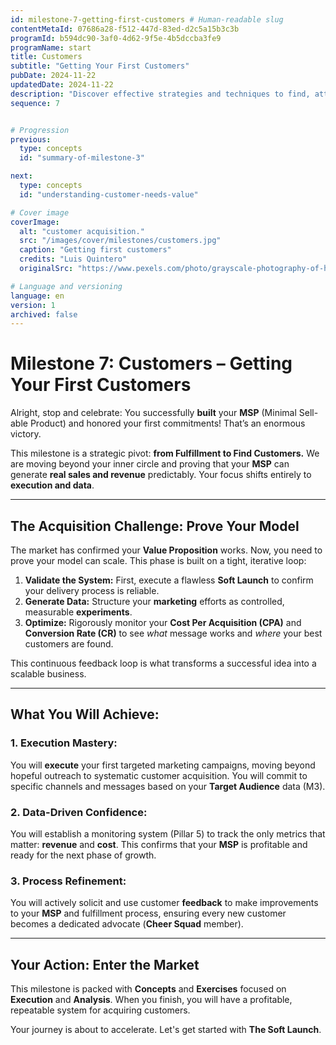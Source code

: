 ```yaml
---
id: milestone-7-getting-first-customers # Human-readable slug
contentMetaId: 07686a28-f512-447d-83ed-d2c5a15b3c3b
programId: b594dc90-3af0-4d62-9f5e-4b5dccba3fe9
programName: start
title: Customers
subtitle: "Getting Your First Customers"
pubDate: 2024-11-22
updatedDate: 2024-11-22
description: "Discover effective strategies and techniques to find, attract, and successfully convert your initial paying customers, building a solid foundation for future growth and expansion."
sequence: 7


# Progression
previous:
  type: concepts
  id: "summary-of-milestone-3" 

next:
  type: concepts
  id: "understanding-customer-needs-value"

# Cover image
coverImage:
  alt: "customer acquisition."
  src: "/images/cover/milestones/customers.jpg"
  caption: "Getting first customers" 
  credits: "Luis Quintero" 
  originalSrc: "https://www.pexels.com/photo/grayscale-photography-of-hands-waving-2014773/" # Add original source if applicable

# Language and versioning
language: en
version: 1
archived: false
---
```


# Milestone 7: Customers – Getting Your First Customers

Alright, stop and celebrate: You successfully **built** your **MSP** (Minimal Sell-able Product) and honored your first commitments! That’s an enormous victory.

This milestone is a strategic pivot: **from Fulfillment to Find Customers.** We are moving beyond your inner circle and proving that your **MSP** can generate **real sales and revenue** predictably. Your focus shifts entirely to **execution and data**.

---

## The Acquisition Challenge: Prove Your Model

The market has confirmed your **Value Proposition** works. Now, you need to prove your model can scale. This phase is built on a tight, iterative loop:

1.  **Validate the System:** First, execute a flawless **Soft Launch** to confirm your delivery process is reliable.
2.  **Generate Data:** Structure your **marketing** efforts as controlled, measurable **experiments**.
3.  **Optimize:** Rigorously monitor your **Cost Per Acquisition (CPA)** and **Conversion Rate (CR)** to see *what* message works and *where* your best customers are found.

This continuous feedback loop is what transforms a successful idea into a scalable business.

---

## What You Will Achieve:

### 1. **Execution Mastery:**

You will **execute** your first targeted marketing campaigns, moving beyond hopeful outreach to systematic customer acquisition. You will commit to specific channels and messages based on your **Target Audience** data (M3).

### 2. **Data-Driven Confidence:**

You will establish a monitoring system (Pillar 5) to track the only metrics that matter: **revenue** and **cost**. This confirms that your **MSP** is profitable and ready for the next phase of growth.

### 3. **Process Refinement:**

You will actively solicit and use customer **feedback** to make improvements to your **MSP** and fulfillment process, ensuring every new customer becomes a dedicated advocate (**Cheer Squad** member).

---

## Your Action: Enter the Market

This milestone is packed with **Concepts** and **Exercises** focused on **Execution** and **Analysis**. When you finish, you will have a profitable, repeatable system for acquiring customers.

Your journey is about to accelerate. Let's get started with **The Soft Launch**.

